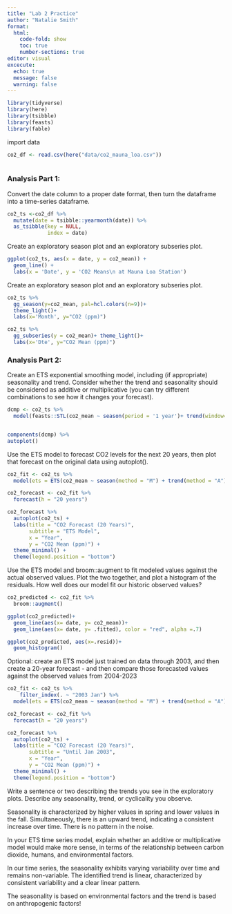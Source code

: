 ```yaml
---
title: "Lab 2 Practice"
author: "Natalie Smith"
format:
  html:
    code-fold: show
    toc: true
    number-sections: true
editor: visual 
excecute: 
  echo: true
  message: false
  warning: false
---
```


```r
library(tidyverse)
library(here)
library(tsibble)
library(feasts)
library(fable)
```

import data
```r
co2_df <- read.csv(here("data/co2_mauna_loa.csv"))
                    
```

### Analysis Part 1: 

Convert the date column to a proper date format, then turn the dataframe into a time-series dataframe.

```r
co2_ts <-co2_df %>% 
  mutate(date = tsibble::yearmonth(date)) %>% 
  as_tsibble(key = NULL,
             index = date) 

```
Create an exploratory season plot and an exploratory subseries plot.

```r
ggplot(co2_ts, aes(x = date, y = co2_mean)) +
  geom_line() +
  labs(x = 'Date', y = 'CO2 Means\n at Mauna Loa Station')

```
Create an exploratory season plot and an exploratory subseries plot.

```r
co2_ts %>% 
  gg_season(y=co2_mean, pal=hcl.colors(n=9))+
  theme_light()+
  labs(x='Month', y="CO2 (ppm)")
```

```r
co2_ts %>%
  gg_subseries(y = co2_mean)+ theme_light()+
  labs(x='Dte', y="CO2 Mean (ppm)")

```
### Analysis Part 2: 
Create an ETS exponential smoothing model, including (if appropriate) seasonality and trend.  Consider whether the trend and seasonality should be considered as additive or multiplicative (you can try different combinations to see how it changes your forecast).

```r
dcmp <- co2_ts %>% 
  model(feasts::STL(co2_mean ~ season(period = '1 year')+ trend(window=49)))


components(dcmp) %>% 
autoplot()
```
Use the ETS model to forecast CO2 levels for the next 20 years, then plot that forecast on the original data using autoplot().
```r
co2_fit <- co2_ts %>% 
  model(ets = ETS(co2_mean ~ season(method = "M") + trend(method = "A")))

co2_forecast <- co2_fit %>% 
  forecast(h = "20 years")

co2_forecast %>% 
  autoplot(co2_ts) +
  labs(title = "CO2 Forecast (20 Years)",
       subtitle = "ETS Model",
       x = "Year",
       y = "CO2 Mean (ppm)") +
  theme_minimal() + 
  theme(legend.position = "bottom") 

```
Use the ETS model and broom::augment to fit modeled values against the actual observed values.  Plot the two together, and plot a histogram of the residuals.  How well does our model fit our historic observed values?
```r
co2_predicted <- co2_fit %>% 
  broom::augment()

ggplot(co2_predicted)+
  geom_line(aes(x= date, y= co2_mean))+
  geom_line(aes(x= date, y= .fitted), color = "red", alpha =.7)

ggplot(co2_predicted, aes(x=.resid))+
  geom_histogram()
```

Optional: create an ETS model just trained on data through 2003, and then create a 20-year forecast - and then compare those forecasted values against the observed values from 2004-2023

```r
co2_fit <- co2_ts %>% 
    filter_index(. ~ "2003 Jan") %>% 
  model(ets = ETS(co2_mean ~ season(method = "M") + trend(method = "A")))

co2_forecast <- co2_fit %>% 
  forecast(h = "20 years")

co2_forecast %>% 
  autoplot(co2_ts) +
  labs(title = "CO2 Forecast (20 Years)",
       subtitle = "Until Jan 2003",
       x = "Year",
       y = "CO2 Mean (ppm)") +
  theme_minimal() + 
  theme(legend.position = "bottom") 
```
Write a sentence or two describing the trends you see in the exploratory plots.  Describe any seasonality, trend, or cyclicality you observe.

Seasonality is characterized by higher values in spring and lower values in the fall. Simultaneously, there is an upward trend, indicating a consistent increase over time. There is no pattern in the noise. 

In your ETS time series model, explain whether an additive or multiplicative model would make more sense, in terms of the relationship between carbon dioxide, humans, and environmental factors.

In our time series, the seasonality exhibits varying variability over time and remains non-variable. The identified trend is linear, characterized by consistent variability and a clear linear pattern. 

The seasonality is based on environmental factors and the trend is based on anthropogenic factors!




